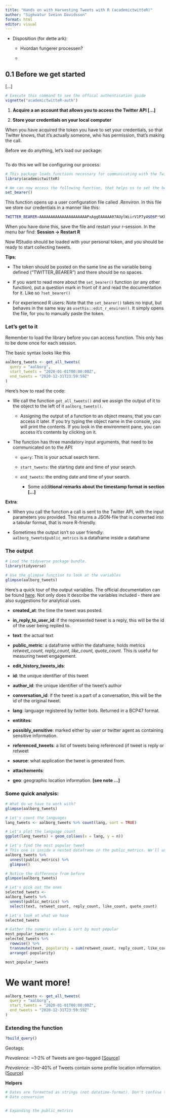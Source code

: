 ```yaml
---
title: "Hands on with Harvesting Tweets with R (academictwitteR)"
author: "Sighvatur Sveinn Davidsson"
format: html
editor: visual
---
```


-   Disposition (for dette ark):

    -   Hvordan fungerer processen?

    -   

## 0.1 Before we get started

\[...\]

```r
# Execute this command to see the offical authentication guide 
vignette("academictwitteR-auth")
```

1.  **Acquire a an account that allows you to access the Twitter API \[...\]**

2.  **Store your credentials on your local computer**

When you have acquired the token you have to set your credentials, so that Twitter knows, that it's actually someone, who has permission, that's making the call.

Before we do anything, let's load our package:

```r
    
```

To do this we will be configuring our process:

```r
# This package loads functions necessary for communicating with the Twitter API
library(academictwitteR) 

# We can now access the following function, that helps us to set the bearer token.
set_bearer()
```

This function opens up a user configuration file called *.Renviron*. In this file we store our credentials in a manner like this:

```bash
TWITTER_BEARER=AAAAAAAAAAAAAAAAAAAAAPxAggEAAAAA07AUylWiirV1P7y4$E6P*%KkrWdNAzuM4Sah6N9wF5y^5JoTY2&%CA%9dikVUDJiwPE4ATSBgQZojlYn
```

When you have done this, save the file and restart your r-session. In the menu bar find: **Session -\> Restart R**

Now RStudio should be loaded with your personal token, and you should be ready to start collecting tweets.

**Tips**:

-   The token should be posted on the same line as the variable being defined ("TWITTER_BEARER") and there should be no spaces.

-   If you want to read more about the `set_bearer()` function (or any other function), put a question mark in front of it and read the documentation for it. Like so `?set_bearer()`

-   For experienced R users: Note that the `set_bearer()` takes no input, but behaves in the same way as `usethis::edit_r_environ()`. It simply opens the file, for you to manually paste the token.

### Let's get to it

Remember to load the library before you can access function. This only has to be done once for each session.

The basic syntax looks like this

```r
aalborg_tweets <- get_all_tweets(
  query = "aalborg",
  start_tweets = "2020-01-01T00:00:00Z",
  end_tweets = "2020-12-31T23:59:59Z"
)
```

Here's how to read the code:

-   We call the function `get_all_tweets()` and we assign the output of it to the object to the left of it `aalborg_tweets()`.

    -   Assigning the output of a function to an object means, that you can access it later. If you try typing the object name in the console, you will print the contents. If you look in the environment pane, you can access it's contents by clicking on it.

-   The function has three mandatory input arguments, that need to be communicated on to the API:

    -   `query`: This is your actual search term.

    -   `start_tweets`: the starting date and time of your search.

    -   `end_tweets`: the ending date and time of your search.

        -   Some add**itional remarks about the timestamp format in section \[...\]**

**Extra**:

-   When you call the function a call is sent to the Twitter API, with the input parameters you provided. This returns a JSON-file that is converted into a tabular format, that is more R-friendly.

-   Sometimes the output isn't so user friendly: `aalborg_tweets$public_metrics` is a dataframe inside a dataframe

### The output

```r
# Load the tidyverse package bundle. 
library(tidyverse)

# Use the glimpse function to look at the variables
glimpse(aalborg_tweets)
```

Here's a quick tour of the output variables. The official documentation can be found [here](https://developer.twitter.com/en/docs/twitter-api/data-dictionary/object-model/tweet). Not only does it describe the variables included - there are also suggestions for analytical uses.

-   **created_at**: the time the tweet was posted.

-   **in_reply_to_user_id**: if the represented tweet is a reply, this will be the id of the user being replied to.

-   **text**: the actual text

-   **public_metric**: a dataframe within the dataframe; holds metrics *retweet_count, reply_count, like_count, quote_count.* This is useful for measuring tweet engagement.

-   **edit_history_tweets_ids**:

-   **id**: the unique identifier of this tweet

-   **author_id**: the unique identifier of the tweet's author

-   **conversation_id**: if the tweet is a part of a conversation, this will be the id of the original tweet.

-   **lang**: language registered by twitter bots. Returned in a BCP47 format.

-   **entitites**:

-   **possibly_sensitive**: marked either by user or twitter agent as containing sensitive information.

-   **referenced_tweets**: a list of tweets being referenced (if tweet is reply or retweet

-   **source**: what application the tweet is generated from.

-   **attachements**:

-   **geo**: geographic location information. **\[see note ...\]**

### Some quick analysis:

```r
# What do we have to work with?
glimpse(aalborg_tweets)

# Let's count the languages
lang_tweets <- aalborg_tweets %>% count(lang, sort = TRUE)

# Let's plot the language count
ggplot(lang_tweets) + geom_col(aes(x = lang, y = n))

```

```r
# Let's find the most popular tweet
# This one is inside a nested dataframe in the public_metrics. We'll unnest that first.
aalborg_tweets %>% 
  unnest(public_metrics) %>% 
  glimpse()

# Notice the difference from before
glimpse(aalborg_tweets)

# Let's pick out the ones
selected_tweets <- 
aalborg_tweets %>% 
  unnest(public_metrics) %>% 
  select(text, retweet_count, reply_count, like_count, quote_count)

# Let's look at what we have
selected_tweets 

# Gather the numeric values & sort by most popular
most_popular_tweets <-
selected_tweets %>% 
  rowwise() %>% 
  transmute(text, popularity = sum(retweet_count, reply_count, like_count, quote_count)) %>% 
  arrange(-popularity)

most_popular_tweets
```

# We want more!

```r
aalborg_tweets <- get_all_tweets(
  query = "aalborg",
  start_tweets = "2020-01-01T00:00:00Z",
  end_tweets = "2020-12-31T23:59:59Z"
)
```

### Extending the function

```r
?build_query()
```

Geotags:

*Prevalence:* \~1-2% of Tweets are geo-tagged \[[Source](https://developer.twitter.com/en/docs/tutorials/advanced-filtering-for-geo-data)\]

*Prevalence:* \~30-40% of Tweets contain some profile location information. \[[Source](https://developer.twitter.com/en/docs/tutorials/advanced-filtering-for-geo-data)\]

**Helpers**

```r
# Dates are formatted as strings (not datetime-format). Don't confuse that.
# Date conversion


# Expanding the public_metrics

```
